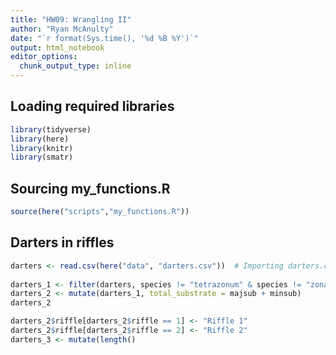```yaml
---
title: "HW09: Wrangling II"
author: "Ryan McAnulty"
date: "`r format(Sys.time(), '%d %B %Y')`"
output: html_notebook
editor_options: 
  chunk_output_type: inline
---
```


## Loading required libraries
```r
library(tidyverse)
library(here)
library(knitr)
library(smatr)
```

## Sourcing my_functions.R
```r
source(here("scripts","my_functions.R"))
```

## Darters in riffles
```r
darters <- read.csv(here("data", "darters.csv"))  # Importing darters.csv and naming it "darters
  
darters_1 <- filter(darters, species != "tetrazonum" & species != "zonale") 
darters_2 <- mutate(darters_1, total_substrate = majsub + minsub)
darters_2

darters_2$riffle[darters_2$riffle == 1] <- "Riffle 1" 
darters_2$riffle[darters_2$riffle == 2] <- "Riffle 2"
darters_3 <- mutate(length()
```


